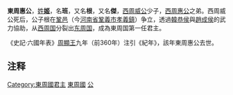 '''東周惠公'''，[[姓|姓]]'''[[姬姓|姬]]'''，名'''班'''{{noteTag|1=《史記索隱·周本紀》引《世本》、《史記正義·周本紀》引郭緣生《述生記》轉引《史記》、《太平御覽》卷85引《帝王世紀》。}}，又名'''根'''{{noteTag|1=《韓非子·內儲說下》及《難三》。}}，又名'''傑'''{{noteTag|1=《史記集解·六國年表》引徐廣轉引《紀年》。}}，[[西周威公|西周威公]]少子{{noteTag|1=《史记集解》、《史记正义》都认为东周惠公是西周惠公之子，但《汉书·古今人表》记载东周惠公是西周威公之子，周勋初《韩非子札记》根据《吕氏春秋·先识览》、《说苑·权谋》记载西周威公死后国分为二以及《韩非子·难三》、《韩非子·内储说下·说五》记载公子根分裂西周国的记载，认为东周惠公是西周威公的儿子。}}，[[西周惠公|西周惠公]]之弟。西周威公死后，公子根在[[鞏國|鞏邑]]（今[[河南省|河南省]][[鞏義市|鞏義市]][[孝義鎮|孝義鎮]]）争立，透過[[韓恭侯|韓恭侯]]與[[趙成侯|趙成侯]]的武力協助，从[[西周国|西周国]]分裂出[[东周国|东周国]]，成為東周国第一任君主。

《史記·六國年表》[[周顯王|周顯王]]九年（前360年）注引《紀年》，該年東周惠公去世。

{{start box}}
{{s-before|—}}
{{s-title|[[戰國|戰國]][[東周_(戰國)|東周]]君主|前367年－前360年}}
{{s-after|其後為[[東周昭文君|東周昭文君]]}}
{{end box}}

== 注释 ==
<div class="references-small">
{{NoteFoot}}
</div>

{{中国君主小作品}}

[[Category:東周國君主|Category:東周國君主]]
[[Category:春秋戰國人物|東周國]]
[[Category:諡惠|公]]